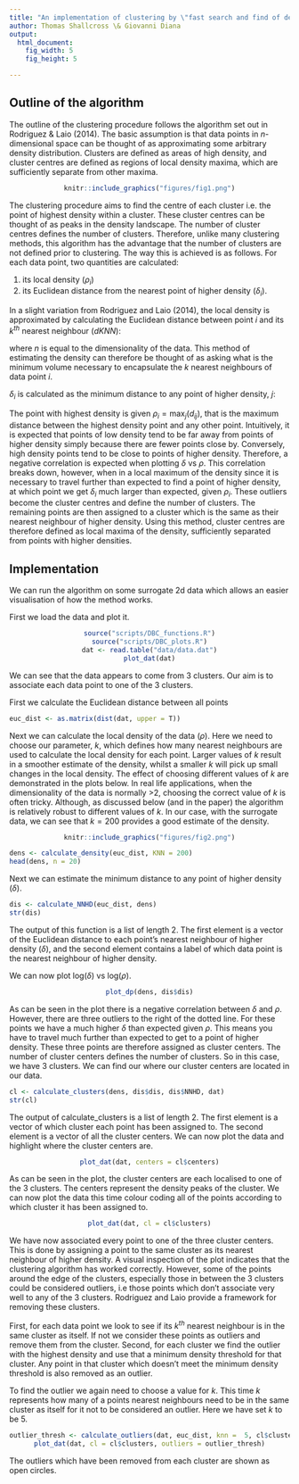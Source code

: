 ```yaml
---
title: "An implementation of clustering by \"fast search and find of density peaks\""
author: Thomas Shallcross \& Giovanni Diana
output:
  html_document:
    fig_width: 5
    fig_height: 5

---
```


## Outline of the algorithm
The outline of the clustering procedure follows the algorithm set out in Rodriguez \& Laio (2014). The basic assumption is that data points in *n*-dimensional space can be thought of as approximating some arbitrary density distribution. Clusters are defined as areas of high density, and cluster centres are defined as regions of local density maxima, which are sufficiently separate from other maxima.


<center>

```r
knitr::include_graphics("figures/fig1.png")
```
</center>


The clustering procedure aims to find the centre of each cluster i.e. the point of highest density within a cluster. These cluster centres can be thought of as peaks in the density landscape. The number of cluster centres defines the number of clusters. Therefore, unlike many clustering methods, this algorithm has the advantage that the number of clusters are not defined prior to clustering. The way this is achieved is as follows. For each data point, two quantities are calculated:

1. its local density ($\rho_{i}$)
2. its Euclidean distance from the nearest point of higher density ($\delta_i$).

In a slight variation from Rodriguez and Laio (2014), the local density is approximated by calculating the Euclidean distance between point *i* and its $k^{th}$ nearest neighbour ($dKNN$):

\begin{equation}\label{eq:rho}
    \rho_{i}\propto{\frac{1}{[dKNN]^n}}
\end{equation}

where $n$ is equal to the dimensionality of the data. This method of estimating the density can therefore be thought of as asking what is the minimum volume necessary to encapsulate the *k* nearest neighbours of data point *i*.

\noindent{}$\delta_{i}$ is calculated as the minimum distance to any point of higher density, $j$:

\begin{equation}\label{eq:delta}
    \delta_{i} = \min_{j:\rho_{j} > \rho_{i}} (d_{ij})
\end{equation}

The point with highest density is given $\rho_{i} = \max_{j}(d_{ij})$, that is the maximum distance between the highest density point and any other point. Intuitively, it is expected that points of low density tend to be far away from points of higher density simply because there are fewer points close by. Conversely, high density points tend to be close to points of higher density. Therefore, a negative correlation is expected when plotting $\delta$ vs $\rho$. This correlation breaks down, however, when in a local maximum of the density since  it is necessary to travel further than expected to find a point of higher density, at which point we get $\delta_{i}$ much larger than expected, given $\rho_{i}$. These outliers become the cluster centres and define the number of clusters. The remaining points are then assigned to a cluster which is the same as their nearest neighbour of higher density. Using this method, cluster centres are therefore defined as local maxima of the density, sufficiently separated from points with higher densities.

## Implementation

We can run the algorithm on some surrogate 2d data which allows an easier visualisation of how the method works.

First we load the data and plot it.

<center>
```r
source("scripts/DBC_functions.R")
source("scripts/DBC_plots.R")
dat <- read.table("data/data.dat")
plot_dat(dat)
```
</center>

We can see that the data appears to come from 3 clusters. Our aim is to associate each data point to one of the 3 clusters.

First we calculate the Euclidean distance between all points

```r
euc_dist <- as.matrix(dist(dat, upper = T))
```


Next we can calculate the local density of the data ($\rho$). Here we need to choose our parameter, $k$, which defines how many nearest neighbours are used to calculate the local density for each point. Larger values of $k$ result in a smoother estimate of the density, whilst a smaller $k$ will pick up small changes in the local density. The effect of choosing different values of $k$ are demonstrated in the plots below. In real life applications, when the dimensionality of the data is normally >2, choosing the correct value of $k$ is often tricky. Although, as discussed below (and in the paper) the algorithm is relatively robust to different values of $k$. In our case, with the surrogate data, we can see that $k = 200$ provides a good estimate of the density.

<center>
```r
knitr::include_graphics("figures/fig2.png")
```
</center>

```r
dens <- calculate_density(euc_dist, KNN = 200)
head(dens, n = 20)
```

Next we can estimate the minimum distance to any point of higher density ($\delta$).

```r
dis <- calculate_NNHD(euc_dist, dens)
str(dis)
```
The output of this function is a list of length 2. The first element is a vector of the Euclidean distance to each point's nearest neighbour of higher density ($\delta$), and the second element contains a label of which data point is the nearest neighbour of higher density.

We can now plot log($\delta$) vs log($\rho$).

<center>
```r
plot_dp(dens, dis$dis)
```
</center>

As can be seen in the plot there is a negative correlation between $\delta$ and $\rho$. However, there are three outliers to the right of the dotted line. For these points we have a much higher $\delta$ than expected given $\rho$. This means you have to travel much further than expected to get to a point of higher density. These three points are therefore assigned as cluster centers. The number of cluster centers defines the number of clusters. So in this case, we have 3 clusters. We can find our where our cluster centers are located in our data.

```r
cl <- calculate_clusters(dens, dis$dis, dis$NNHD, dat)
str(cl)
```

The output of calculate_clusters is a list of length 2. The first element is a vector of which cluster each point has been assigned to. The second element is a vector of all the cluster centers. We can now plot the data and highlight where the cluster centers are.

<center>
```r
plot_dat(dat, centers = cl$centers)
```
</center>

As can be seen in the plot, the cluster centers are each localised to one of the 3 clusters. The centers represent the density peaks of the cluster. We can now plot the data this time colour coding all of the points according to which cluster it has been assigned to.

<center>
```r
plot_dat(dat, cl = cl$clusters)
```
</center>

We have now associated every point to one of the three cluster centers. This is done by assigning a point to the same cluster as its nearest neighbour of higher density. A visual inspection of the plot indicates that the clustering algorithm has worked correctly. However, some of the points around the edge of the clusters, especially those in between the 3 clusters could be considered outliers, i.e those points which don't associate very well to any of the 3 clusters. Rodriguez and Laio provide a framework for removing these clusters.

First, for each data point we look to see if its *$k^{th}$* nearest neighbour is in the same cluster as itself. If not we consider these points as outliers and remove them from the cluster. Second, for each cluster we find the outlier with the highest density and use that a minimum density threshold for that cluster. Any point in that cluster which doesn't meet the minimum density threshold is also removed as an outlier.

To find the outlier we again need to choose a value for $k$. This time $k$ represents how many of a points nearest neighbours need to be in the same cluster as itself for it not to be considered an outlier. Here we have set $k$ to be 5.

<center>
```r
outlier_thresh <- calculate_outliers(dat, euc_dist, knn =  5, cl$clusters, dens)
plot_dat(dat, cl = cl$clusters, outliers = outlier_thresh)
```
</center>

The outliers which have been removed from each cluster are shown as open circles.







